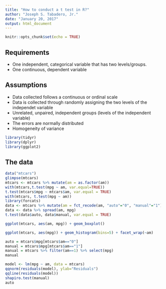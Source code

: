 ---
title: "How to conduct a t test in R?"
author: "Joseph S. Tabadero, Jr."
date: "January 20, 2017"
output: html_document
---

```{r setup, include=FALSE}
knitr::opts_chunk$set(echo = TRUE)
```

## Requirements

* One independent, categorical variable that has two levels/groups.
* One continuous, dependent variable

## Assumptions

* Data collected follows a continuous or ordinal scale
* Data is collected through randomly assigning the two levels of the independet variable
* Unrelated, unpaired, independent groups (levels of the independent variable)
* The errors are normally distributed
* Homogeneity of variance

```{r}
library(tidyr)
library(dplyr)
library(ggplot2)
```


## The data

```{r}
data("mtcars")
glimpse(mtcars)
mtcars <- mtcars %>% mutate(am = as.factor(am))
with(mtcars,t.test(mpg ~ am, var.equal=TRUE))
t.test(mtcars$mpg ~ mtcars$am, var.equal = TRUE)
with(mtcars, t.test(mpg ~ am))
library(forcats)
data <- mtcars %>% mutate(am = fct_recode(am, "auto"="0", "manual"="1"))
data <- data %>% spread(am, mpg)
t.test(data$auto, data$manual, var.equal = TRUE)
```
```{r}
ggplot(mtcars, aes(am, mpg)) + geom_boxplot()
```

```{r}
ggplot(mtcars, aes(mpg)) + geom_histogram(bins=5) + facet_wrap(~am)
```

```{r}
auto = mtcars$mpg[mtcars$am=="0"]
manual = mtcars$mpg[mtcars$am=="1"]
manual = mtcars %>% filter(am==1) %>% select(mpg)
manual

model <- lm(mpg ~ am, data = mtcars)
qqnorm(residuals(model), ylab="Residuals")
qqline(residuals(model))
shapiro.test(manual)
auto
```

